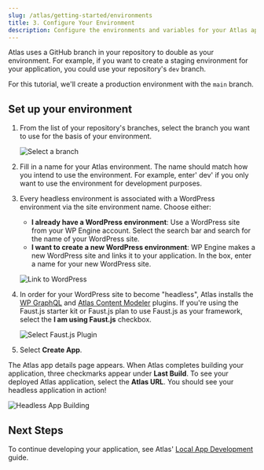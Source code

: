 ```yaml
---
slug: /atlas/getting-started/environments
title: 3. Configure Your Environment 
description: Configure the environments and variables for your Atlas application.
---
```


Atlas uses a GitHub branch in your repository to double as your environment. For example, if you want to create a staging environment for your application, you could use your repository's `dev` branch. 

For this tutorial, we'll create a production environment with the `main` branch.

## Set up your environment

1. From the list of your repository's branches, select the branch you want to use for the basis of your environment. 

   ![Select a branch](../assets/img/select-branch.png)

2. Fill in a name for your Atlas environment. The name should match how you intend to use the environment. For example, enter' dev' if you only want to use the environment for development purposes. 

3. Every headless environment is associated with a WordPress environment via the site environment name. Choose either:

   - **I already have a WordPress environment**: Use a WordPress site from your WP Engine account. Select the search bar and search for the name of your WordPress site.
   - **I want to create a new WordPress environment**: WP Engine makes a new WordPress site and links it to your application. In the box, enter a name for your new WordPress site.

   ![Link to WordPress](../assets/img/link-to-wordpress.png)

4. In order for your WordPress site to become "headless", Atlas installs the [WP GraphQL](https://wordpress.org/plugins/wp-graphql/) and [Atlas Content Modeler](https://my.wpengine.com/atlas#/create) plugins. If you're using the Faust.js starter kit or Faust.js plan to use Faust.js as your framework, select the **I am using Faust.js** checkbox. 

   ![Select Faust.js Plugin](../assets/img/faustjs.png)

5. Select **Create App**. 

The Atlas app details page appears. When Atlas completes building your application, three checkmarks appear under **Last Build**. To see your deployed Atlas application, select the **Atlas URL**. You should see your headless application in action!

![Headless App Building](../assets/img/portal-app-building.png)

## Next Steps

To continue developing your application, see Atlas' [Local App Development](../local-app-development/overview) guide.